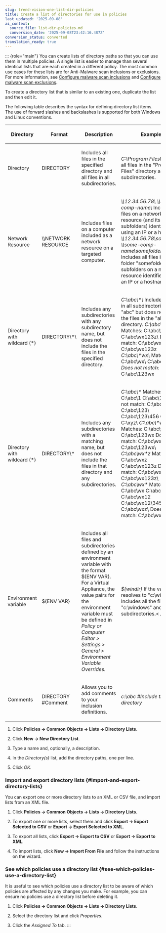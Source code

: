 ```yaml
---
slug: trend-vision-one-list-dir-policies
title: Create a list of directories for use in policies
last_updated: '2025-09-08'
ai_context:
  source_file: list-dir-policies.md
  conversion_date: '2025-09-08T23:42:16.487Z'
conversion_status: converted
translation_ready: true
---
```


::: {role="main"}
You can create lists of directory paths so that you can use them in multiple policies. A single list is easier to manage than several identical lists that are each created in a different policy. The most common use cases for these lists are for Anti-Malware scan inclusions or exclusions. For more information, see [Configure malware scan inclusions](configure-malware-scan-inclusions.mdx) and [Configure malware scan exclusions](configure-malware-scan-exclusions.mdx).

To create a directory list that is similar to an existing one, duplicate the list and then edit it.

The following table describes the syntax for defining directory list items. The use of forward slashes and backslashes is supported for both Windows and Linux conventions.

<table>
<colgroup>
<col style="width: 14%" />
<col style="width: 14%" />
<col style="width: 28%" />
<col style="width: 43%" />
</colgroup>
<thead>
<tr>
<th><p>Directory</p></th>
<th><p>Format</p></th>
<th><p>Description</p></th>
<th><p>Examples</p></th>
</tr>
</thead>
<tbody>
<tr>
<td><p>Directory</p></td>
<td><p>DIRECTORY</p></td>
<td><p>Includes all files in the specified directory and all files in all subdirectories.</p></td>
<td><p><em>C:\Program Files\</em> Includes all files in the "Program Files" directory and all subdirectories.</p></td>
</tr>
<tr>
<td><p>Network Resource</p></td>
<td><p>\\NETWORK RESOURCE</p></td>
<td><p>Includes files on a computer included as a network resource on a targeted computer.</p></td>
<td><p><em>\\12.34.56.78\ \\some-comp-name\</em> Includes all files on a network resource (and its subfolders) identified using an IP or a hostname. <em>\\12.34.56.78\somefolder\ \\some-comp-name\somefolder\</em> Includes all files in the folder "somefolder" and its subfolders on a network resource identified using an IP or a hostname.</p></td>
</tr>
<tr>
<td><p>Directory with wildcard (*)</p></td>
<td><p>DIRECTORY\*\</p></td>
<td><p>Includes any subdirectories with any subdirectory name, but does not include the files in the specified directory.</p></td>
<td><p><em>C:\abc\*\</em> Includes all files in all subdirectories of "abc" but does not include the files in the "abc" directory. <em>C:\abc\wx*z\</em> Matches: C:\abc\wxz\ C:\abc\wx123z\ Does not match: C:\abc\wxz C:\abc\wx123z <em>C:\abc\*wx\</em> Matches: C:\abc\wx\ C:\abc\123wx\ <em>Does not match:</em> C:\abc\wx C:\abc\123wx</p></td>
</tr>
<tr>
<td><p>Directory with wildcard (*)</p></td>
<td><p>DIRECTORY\*</p></td>
<td><p>Includes any subdirectories with a matching name, but does not include the files in that directory and any subdirectories.</p></td>
<td><p><em>C:\abc\*</em> Matches: C:\abc\ C:\abc\1 C:\abc\123 Does not match: C:\abc C:\abc\123\ C:\abc\123\456 C:\abx\ C:\xyz\ <em>C:\abc\*wx</em> Matches: C:\abc\wx C:\abc\123wx Does not match: C:\abc\wx\ C:\abc\123wx\ <em>C:\abc\wx*z</em> Matches: C:\abc\wxz C:\abc\wx123z Does not match: C:\abc\wxz\ C:\abc\wx123z\ <em>C:\abc\wx*</em> Matches: C:\abc\wx C:\abc\wx\ C:\abc\wx12 C:\abc\wx12\345\ C:\abc\wxz\ Does not match: C:\abc\wx123z\</p></td>
</tr>
<tr>
<td><p>Environment variable</p></td>
<td><p>${ENV VAR}</p></td>
<td><p>Includes all files and subdirectories defined by an environment variable with the format ${ENV VAR}. For a Virtual Appliance, the value pairs for the environment variable must be defined in <em>Policy or Computer Editor &gt; Settings &gt; General &gt; Environment Variable Overrides.</em></p></td>
<td><p><em>${windir}</em> If the variable resolves to "c:\windows", Includes all the files in "c:\windows" and all its subdirectories.&lt; /td&gt;</p></td>
</tr>
<tr>
<td><p>Comments</p></td>
<td><p>DIRECTORY #Comment</p></td>
<td><p>Allows you to add comments to your inclusion definitions.</p></td>
<td><p><em>c:\abc #Include the abc directory</em></p></td>
</tr>
</tbody>
</table>

1.  Click **Policies → Common Objects → Lists → Directory Lists**.

2.  Click **New → New Directory List**.

3.  Type a name and, optionally, a description.

4.  In the *Directory(s)* list, add the directory paths, one per line.

5.  Click *OK*.

### Import and export directory lists {#import-and-export-directory-lists}

You can export one or more directory lists to an XML or CSV file, and import lists from an XML file.

1.  Click **Policies → Common Objects → Lists → Directory Lists**.

2.  To export one or more lists, select them and click **Export → Export Selected to CSV** or **Export → Export Selected to XML**.

3.  To export all lists, click **Export → Export to CSV** or **Export → Export to XML**.

4.  To import lists, click **New → Import From File** and follow the instructions on the wizard.

### See which policies use a directory list {#see-which-policies-use-a-directory-list}

It is useful to see which policies use a directory list to be aware of which policies are affected by any changes you make. For example, you can ensure no policies use a directory list before deleting it.

1.  Click **Policies → Common Objects → Lists → Directory Lists**.

2.  Select the directory list and click *Properties*.

3.  Click the *Assigned To* tab.
:::
